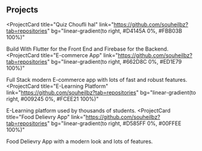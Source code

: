 ## Projects

<ProjectCard
  title="Quiz Choufli hal"
  link="https://github.com/souheilbz?tab=repositories"
  bg="linear-gradient(to right, #D4145A 0%, #FBB03B 100%)"
>
  Build With Flutter for the Front End and Firebase for the Backend.
</ProjectCard>
<ProjectCard
  title="E-commerce App"
  link="https://github.com/souheilbz?tab=repositories"
  bg="linear-gradient(to right, #662D8C 0%, #ED1E79 100%)"
>
  Full Stack modern E-commerce app with lots of fast and robust features.
</ProjectCard>
<ProjectCard
  title="E-Learning Platform"
  link="https://github.com/souheilbz?tab=repositories"
  bg="linear-gradient(to right, #009245 0%, #FCEE21 100%)"
>
  E-Learning platform used by thousands of students.
</ProjectCard>
<ProjectCard
  title="Food Delievry App"
  link="https://github.com/souheilbz?tab=repositories"
  bg="linear-gradient(to right, #D585FF 0%, #00FFEE 100%)"
>
  Food Delievry App with a modern look and lots of features.
</ProjectCard>
